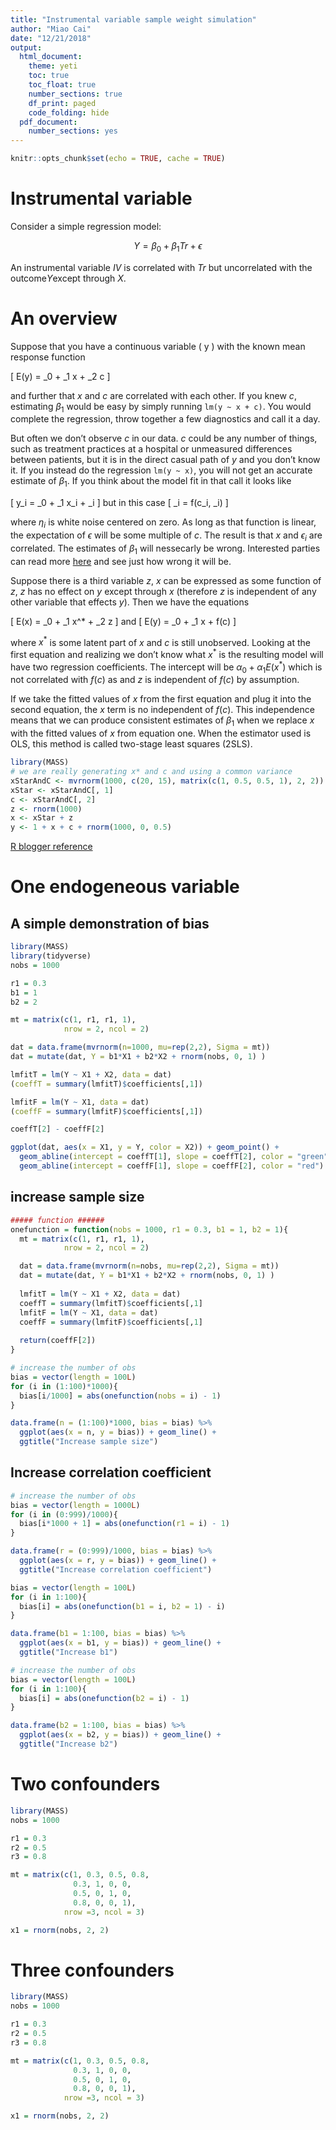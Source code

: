 ```yaml
---
title: "Instrumental variable sample weight simulation"
author: "Miao Cai"
date: "12/21/2018"
output:
  html_document:
    theme: yeti
    toc: true
    toc_float: true
    number_sections: true
    df_print: paged
    code_folding: hide
  pdf_document:
    number_sections: yes
---
```


```r
knitr::opts_chunk$set(echo = TRUE, cache = TRUE)
```

# Instrumental variable

Consider a simple regression model:

$$Y = \beta_0 + \beta_1 Tr + \epsilon$$

An instrumental variable $IV$ is correlated with $Tr$ but uncorrelated with the outcome$Y$except through $X$.

# An overview

Suppose that you have a continuous variable \( y \) with the known mean
response function

\[ E(y) = \beta_0 + \beta_1 x + \beta_2 c \]

and further that $x$ and $c$ are correlated with each other. If you knew $c$,
estimating $\beta_1$ would be easy by simply running `lm(y ~ x + c)`. You
would complete the regression, throw together a few diagnostics and call it a
day.

But often we don't observe $c$ in our data. $c$ could be any number of things,
such as treatment practices at a hospital or unmeasured differences between
patients, but it is in the direct casual path of $y$ and you don't know it. If
you instead do the regression `lm(y ~ x)`, you will not get an accurate
estimate of $\beta_1$. If you think about the model fit in that call it looks
like

\[ y_i = \beta_0 + \beta_1 x_i + \epsilon_i \]
but in this case
\[ \epsilon_i = f(c_i, \eta_i) \]

where $\eta_i$ is white noise centered on zero. As long as that function is
linear, the expectation of $\epsilon$ will be some multiple of $c$. The result
is that $x$ and $\epsilon_i$ are correlated. The estimates of $\beta_1$ will
nessecarly be wrong. Interested parties can read more [here](https://en.wikipedia.org/wiki/Instrumental_variables_estimation#Estimation)
and see just how wrong it will be.

Suppose there is a third variable $z$, $x$ can be expressed as
some function of $z$, $z$ has no effect on $y$ except through $x$ (therefore $z$ 
is independent of any other variable that effects $y$). Then we have the
equations


\[ E(x) = \alpha_0 + \alpha_1 x^* + \alpha_2 z \]
and
\[ E(y) = \beta_0 + \beta_1 x + f(c) \]

where $x^*$ is some latent part of $x$ and $c$ is still unobserved. Looking at
the first equation and realizing we don't know what $x^*$ is the resulting model
will have two regression coefficients. The intercept will be
$\alpha_0 + \alpha_1 E(x^*)$ which is not correlated with $f(c)$ as
and $z$ is independent of $f(c)$ by assumption.

If we take the fitted values of $x$ from the first equation and plug it into the
second equation, the $x$ term is no independent of $f(c)$. This independence
means that we can produce consistent estimates of $\beta_1$ when we replace $x$ 
with the fitted values of $x$ from equation one. When the estimator used is OLS,
this method is called two-stage least squares (2SLS).

```r
library(MASS)
# we are really generating x* and c and using a common variance
xStarAndC <- mvrnorm(1000, c(20, 15), matrix(c(1, 0.5, 0.5, 1), 2, 2))
xStar <- xStarAndC[, 1]
c <- xStarAndC[, 2]
z <- rnorm(1000)
x <- xStar + z
y <- 1 + x + c + rnorm(1000, 0, 0.5)
```



[R blogger reference](https://www.r-bloggers.com/instrumental-variables-simulation/)


# One endogeneous variable

## A simple demonstration of bias

```r
library(MASS)
library(tidyverse)
nobs = 1000

r1 = 0.3
b1 = 1
b2 = 2

mt = matrix(c(1, r1, r1, 1),
            nrow = 2, ncol = 2)

dat = data.frame(mvrnorm(n=1000, mu=rep(2,2), Sigma = mt))
dat = mutate(dat, Y = b1*X1 + b2*X2 + rnorm(nobs, 0, 1) )

lmfitT = lm(Y ~ X1 + X2, data = dat)
(coeffT = summary(lmfitT)$coefficients[,1])

lmfitF = lm(Y ~ X1, data = dat)
(coeffF = summary(lmfitF)$coefficients[,1])

coeffT[2] - coeffF[2]

ggplot(dat, aes(x = X1, y = Y, color = X2)) + geom_point() + 
  geom_abline(intercept = coeffT[1], slope = coeffT[2], color = "green") + 
  geom_abline(intercept = coeffF[1], slope = coeffF[2], color = "red")
```


## increase sample size

```r
##### function ######
onefunction = function(nobs = 1000, r1 = 0.3, b1 = 1, b2 = 1){
  mt = matrix(c(1, r1, r1, 1),
            nrow = 2, ncol = 2)

  dat = data.frame(mvrnorm(n=nobs, mu=rep(2,2), Sigma = mt))
  dat = mutate(dat, Y = b1*X1 + b2*X2 + rnorm(nobs, 0, 1) )
  
  lmfitT = lm(Y ~ X1 + X2, data = dat)
  coeffT = summary(lmfitT)$coefficients[,1]
  lmfitF = lm(Y ~ X1, data = dat)
  coeffF = summary(lmfitF)$coefficients[,1]
  
  return(coeffF[2])
}

# increase the number of obs
bias = vector(length = 100L)
for (i in (1:100)*1000){
  bias[i/1000] = abs(onefunction(nobs = i) - 1)
}

data.frame(n = (1:100)*1000, bias = bias) %>% 
  ggplot(aes(x = n, y = bias)) + geom_line() + 
  ggtitle("Increase sample size")
```

## Increase correlation coefficient

```r
# increase the number of obs
bias = vector(length = 1000L)
for (i in (0:999)/1000){
  bias[i*1000 + 1] = abs(onefunction(r1 = i) - 1)
}

data.frame(r = (0:999)/1000, bias = bias) %>% 
  ggplot(aes(x = r, y = bias)) + geom_line() +
  ggtitle("Increase correlation coefficient")
```


```r
bias = vector(length = 100L)
for (i in 1:100){
  bias[i] = abs(onefunction(b1 = i, b2 = 1) - i)
}

data.frame(b1 = 1:100, bias = bias) %>% 
  ggplot(aes(x = b1, y = bias)) + geom_line() +
  ggtitle("Increase b1")
```

```r
# increase the number of obs
bias = vector(length = 100L)
for (i in 1:100){
  bias[i] = abs(onefunction(b2 = i) - 1)
}

data.frame(b2 = 1:100, bias = bias) %>% 
  ggplot(aes(x = b2, y = bias)) + geom_line() +
  ggtitle("Increase b2")
```


# Two confounders

```r
library(MASS)
nobs = 1000

r1 = 0.3
r2 = 0.5
r3 = 0.8

mt = matrix(c(1, 0.3, 0.5, 0.8, 
              0.3, 1, 0, 0,
              0.5, 0, 1, 0,
              0.8, 0, 0, 1),
            nrow =3, ncol = 3)

x1 = rnorm(nobs, 2, 2)


```




# Three confounders

```r
library(MASS)
nobs = 1000

r1 = 0.3
r2 = 0.5
r3 = 0.8

mt = matrix(c(1, 0.3, 0.5, 0.8, 
              0.3, 1, 0, 0,
              0.5, 0, 1, 0,
              0.8, 0, 0, 1),
            nrow =3, ncol = 3)

x1 = rnorm(nobs, 2, 2)


```

